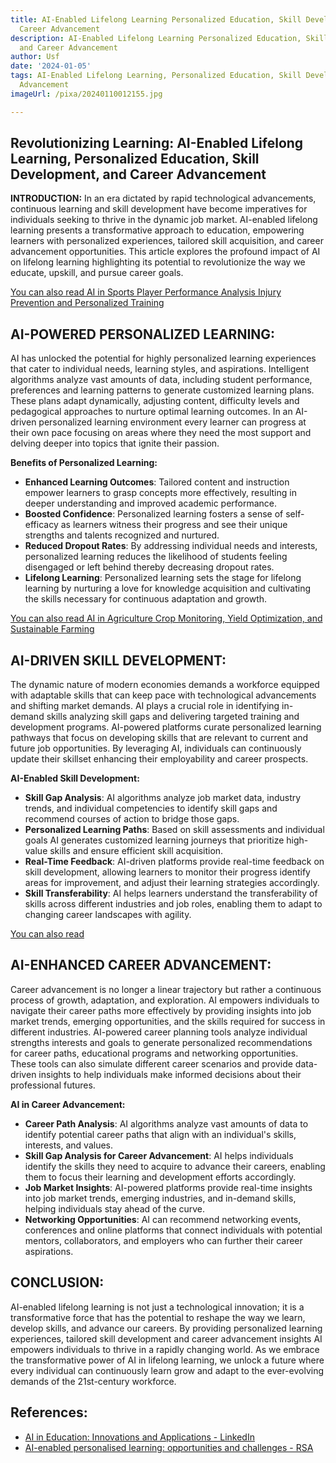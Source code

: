 ```yaml
---
title: AI-Enabled Lifelong Learning Personalized Education, Skill Development, and
  Career Advancement
description: AI-Enabled Lifelong Learning Personalized Education, Skill Development,
  and Career Advancement
author: Usf
date: '2024-01-05'
tags: AI-Enabled Lifelong Learning, Personalized Education, Skill Development, Career
  Advancement
imageUrl: /pixa/20240110012155.jpg

---
```

## Revolutionizing Learning: AI-Enabled Lifelong Learning, Personalized Education, Skill Development, and Career Advancement

**INTRODUCTION:**
In an era dictated by rapid technological advancements, continuous learning and skill development  have become imperatives for individuals seeking to thrive in the  dynamic job market.  AI-enabled lifelong learning presents a transformative approach to education, empowering  learners  with personalized experiences, tailored skill acquisition, and career advancement opportunities.  This article explores the  profound impact of AI on lifelong learning highlighting its potential to revolutionize the way  we educate, upskill, and pursue career goals.

[You can also read AI in  Sports Player Performance Analysis Injury Prevention and Personalized  Training](AI%20in%20Sports%20Player%20Performance%20Analysis%2C%20Injury%20Prevention%2C%20and%20Personalized%20Training)


## AI-POWERED PERSONALIZED LEARNING:
AI has unlocked the potential for highly personalized learning experiences that cater to individual needs, learning styles, and aspirations. Intelligent algorithms analyze vast amounts of data, including student performance, preferences and learning patterns to generate customized learning plans.  These  plans adapt dynamically, adjusting content, difficulty levels and pedagogical approaches to nurture optimal learning  outcomes. In an AI-driven personalized learning environment every learner can progress at their own pace focusing on areas  where they need the most support and delving deeper into topics that ignite their passion.

**Benefits of Personalized Learning:**

- **Enhanced Learning  Outcomes**: Tailored content and instruction empower learners to grasp concepts more effectively,  resulting in deeper understanding and improved academic performance.
- **Boosted Confidence**: Personalized learning fosters a sense of self-efficacy  as learners witness  their progress  and  see their unique strengths  and talents recognized and nurtured.
- **Reduced Dropout Rates**: By addressing individual needs and interests, personalized learning reduces the likelihood of students feeling  disengaged or left behind  thereby decreasing dropout rates.
- **Lifelong Learning**:  Personalized learning sets the stage for lifelong learning by  nurturing a love for  knowledge acquisition and cultivating the skills necessary for continuous adaptation  and growth.

[You can also read AI in Agriculture Crop Monitoring, Yield Optimization, and Sustainable  Farming](AI%20in%20Agriculture%20Crop%20Monitoring%2C%20Yield%20Optimization%2C%20and%20Sustainable%20Farming)


## AI-DRIVEN SKILL DEVELOPMENT:
The dynamic nature of modern  economies demands a workforce  equipped with adaptable  skills that can keep pace with technological advancements and  shifting market demands. AI plays a crucial role in identifying in-demand skills analyzing skill gaps and  delivering targeted training and  development programs. AI-powered platforms curate personalized learning pathways that focus on developing skills that are relevant to  current and future job opportunities. By leveraging AI, individuals can continuously update their skillset enhancing their employability and career prospects.

**AI-Enabled Skill Development:**

-  **Skill Gap Analysis**: AI algorithms analyze job market data, industry trends, and individual competencies to  identify skill gaps and  recommend courses of action to bridge  those gaps.
- **Personalized Learning Paths**: Based on skill assessments and individual goals AI generates customized  learning journeys that prioritize  high-value skills and ensure efficient skill acquisition.
- **Real-Time Feedback**: AI-driven platforms provide real-time feedback on  skill development, allowing learners to monitor their  progress identify areas for  improvement, and adjust their learning strategies  accordingly.
- **Skill Transferability**: AI  helps learners  understand the transferability of  skills across different industries and job  roles, enabling them to adapt to changing career  landscapes with agility.

[You can also read ]()


## AI-ENHANCED CAREER ADVANCEMENT:
Career advancement is no longer a linear trajectory  but  rather a continuous process  of growth, adaptation,  and exploration. AI empowers individuals to navigate their career paths  more effectively by providing insights into  job market trends, emerging  opportunities, and  the skills required for success in different industries.  AI-powered career planning tools analyze individual strengths interests and goals to generate  personalized recommendations for career paths, educational programs and networking opportunities.  These tools can also simulate different career scenarios and provide  data-driven insights to help individuals make informed decisions about their professional futures.

**AI in Career Advancement:**

- **Career Path  Analysis**: AI algorithms analyze vast amounts of data to  identify potential career paths that align with an individual's skills,  interests,  and values.
- **Skill Gap Analysis for Career Advancement**: AI helps individuals identify the skills they need to acquire to advance their careers, enabling them to focus their learning and development efforts accordingly.
- **Job Market Insights**: AI-powered platforms provide real-time insights into job market trends, emerging industries, and in-demand skills, helping individuals stay ahead of the curve.
- **Networking  Opportunities**:  AI can  recommend networking  events, conferences and online platforms that connect individuals with potential mentors, collaborators, and employers who  can further their career  aspirations.

## CONCLUSION:
AI-enabled lifelong learning is not just a technological innovation; it  is a transformative force that has the potential to reshape the way  we learn, develop skills, and  advance our careers. By providing personalized learning experiences, tailored skill development and career  advancement insights AI empowers individuals to thrive in a rapidly changing world. As we embrace the transformative  power of AI in lifelong learning, we unlock a future where every individual can continuously learn grow and adapt to the ever-evolving demands of the 21st-century workforce.

## References:
- [AI in Education: Innovations and Applications - LinkedIn](https://www.linkedin.com/pulse/ai-education-innovations-applications-inbuiltdata-znhec)
- [AI-enabled personalised learning: opportunities and challenges - RSA](https://www.thersa.org/blog/2023/08/ai-enabled-personalised-learning-opportunities-challenges)
